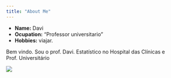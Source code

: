 ```yaml
---
title: "About Me"
---
```


- __Name:__ Davi 
- __Ocupation:__ "Professor universitario"
- __Hobbies:__  viajar.  

Bem vindo. Sou o prof. Davi. Estatístico no Hospital das Clínicas e Prof. Universitário

![](Foto_davi.jpg)